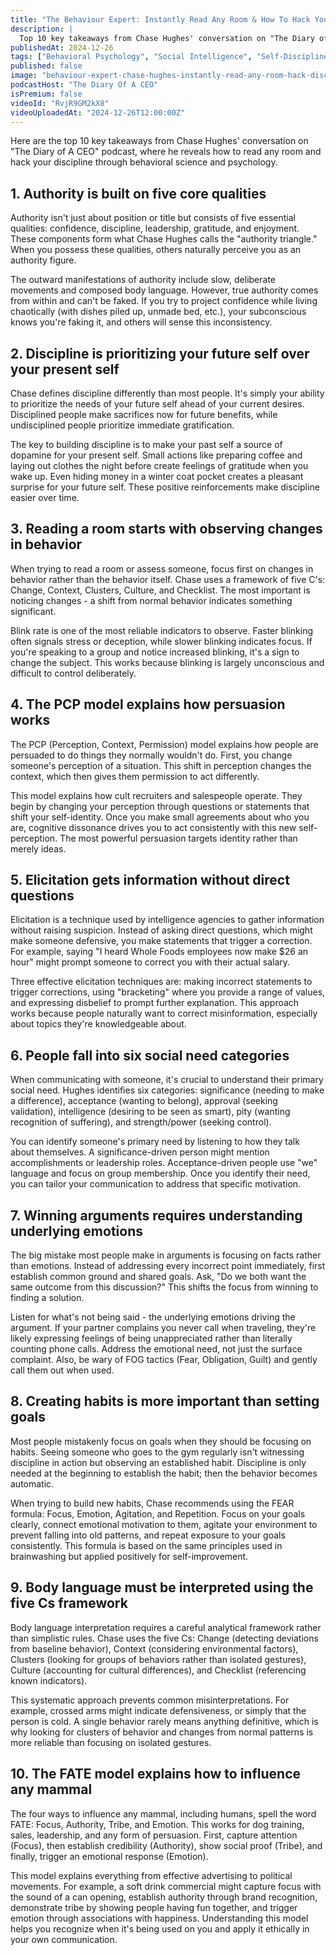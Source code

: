 ```yaml
---
title: "The Behaviour Expert: Instantly Read Any Room & How To Hack Your Discipline! Chase Hughes"
description: |
  Top 10 key takeaways from Chase Hughes' conversation on "The Diary of A CEO" podcast, where he reveals how to read any room and hack your discipline through behavioral science and psychology.
publishedAt: 2024-12-26
tags: ["Behavioral Psychology", "Social Intelligence", "Self-Discipline"]
published: false
image: "behaviour-expert-chase-hughes-instantly-read-any-room-hack-discipline.jpg"
podcastHost: "The Diary Of A CEO"
isPremium: false
videoId: "RvjR9GM2kX8"
videoUploadedAt: "2024-12-26T12:00:00Z"
---
```



<PodcastSummaryPageLayout frontmatter={frontmatter}>

Here are the top 10 key takeaways from Chase Hughes' conversation on "The Diary of A CEO" podcast, where he reveals how to read any room and hack your discipline through behavioral science and psychology.

## 1. Authority is built on five core qualities

Authority isn't just about position or title but consists of five essential qualities: confidence, discipline, leadership, gratitude, and enjoyment. These components form what Chase Hughes calls the "authority triangle." When you possess these qualities, others naturally perceive you as an authority figure.

The outward manifestations of authority include slow, deliberate movements and composed body language. However, true authority comes from within and can't be faked. If you try to project confidence while living chaotically (with dishes piled up, unmade bed, etc.), your subconscious knows you're faking it, and others will sense this inconsistency.

## 2. Discipline is prioritizing your future self over your present self

Chase defines discipline differently than most people. It's simply your ability to prioritize the needs of your future self ahead of your current desires. Disciplined people make sacrifices now for future benefits, while undisciplined people prioritize immediate gratification.

The key to building discipline is to make your past self a source of dopamine for your present self. Small actions like preparing coffee and laying out clothes the night before create feelings of gratitude when you wake up. Even hiding money in a winter coat pocket creates a pleasant surprise for your future self. These positive reinforcements make discipline easier over time.

## 3. Reading a room starts with observing changes in behavior

When trying to read a room or assess someone, focus first on changes in behavior rather than the behavior itself. Chase uses a framework of five C's: Change, Context, Clusters, Culture, and Checklist. The most important is noticing changes - a shift from normal behavior indicates something significant.

Blink rate is one of the most reliable indicators to observe. Faster blinking often signals stress or deception, while slower blinking indicates focus. If you're speaking to a group and notice increased blinking, it's a sign to change the subject. This works because blinking is largely unconscious and difficult to control deliberately.

## 4. The PCP model explains how persuasion works

The PCP (Perception, Context, Permission) model explains how people are persuaded to do things they normally wouldn't do. First, you change someone's perception of a situation. This shift in perception changes the context, which then gives them permission to act differently.

This model explains how cult recruiters and salespeople operate. They begin by changing your perception through questions or statements that shift your self-identity. Once you make small agreements about who you are, cognitive dissonance drives you to act consistently with this new self-perception. The most powerful persuasion targets identity rather than merely ideas.

## 5. Elicitation gets information without direct questions

Elicitation is a technique used by intelligence agencies to gather information without raising suspicion. Instead of asking direct questions, which might make someone defensive, you make statements that trigger a correction. For example, saying "I heard Whole Foods employees now make $26 an hour" might prompt someone to correct you with their actual salary.

Three effective elicitation techniques are: making incorrect statements to trigger corrections, using "bracketing" where you provide a range of values, and expressing disbelief to prompt further explanation. This approach works because people naturally want to correct misinformation, especially about topics they're knowledgeable about.

## 6. People fall into six social need categories

When communicating with someone, it's crucial to understand their primary social need. Hughes identifies six categories: significance (needing to make a difference), acceptance (wanting to belong), approval (seeking validation), intelligence (desiring to be seen as smart), pity (wanting recognition of suffering), and strength/power (seeking control).

You can identify someone's primary need by listening to how they talk about themselves. A significance-driven person might mention accomplishments or leadership roles. Acceptance-driven people use "we" language and focus on group membership. Once you identify their need, you can tailor your communication to address that specific motivation.

## 7. Winning arguments requires understanding underlying emotions

The big mistake most people make in arguments is focusing on facts rather than emotions. Instead of addressing every incorrect point immediately, first establish common ground and shared goals. Ask, "Do we both want the same outcome from this discussion?" This shifts the focus from winning to finding a solution.

Listen for what's not being said - the underlying emotions driving the argument. If your partner complains you never call when traveling, they're likely expressing feelings of being unappreciated rather than literally counting phone calls. Address the emotional need, not just the surface complaint. Also, be wary of FOG tactics (Fear, Obligation, Guilt) and gently call them out when used.

## 8. Creating habits is more important than setting goals

Most people mistakenly focus on goals when they should be focusing on habits. Seeing someone who goes to the gym regularly isn't witnessing discipline in action but observing an established habit. Discipline is only needed at the beginning to establish the habit; then the behavior becomes automatic.

When trying to build new habits, Chase recommends using the FEAR formula: Focus, Emotion, Agitation, and Repetition. Focus on your goals clearly, connect emotional motivation to them, agitate your environment to prevent falling into old patterns, and repeat exposure to your goals consistently. This formula is based on the same principles used in brainwashing but applied positively for self-improvement.

## 9. Body language must be interpreted using the five Cs framework

Body language interpretation requires a careful analytical framework rather than simplistic rules. Chase uses the five Cs: Change (detecting deviations from baseline behavior), Context (considering environmental factors), Clusters (looking for groups of behaviors rather than isolated gestures), Culture (accounting for cultural differences), and Checklist (referencing known indicators).

This systematic approach prevents common misinterpretations. For example, crossed arms might indicate defensiveness, or simply that the person is cold. A single behavior rarely means anything definitive, which is why looking for clusters of behavior and changes from normal patterns is more reliable than focusing on isolated gestures.

## 10. The FATE model explains how to influence any mammal

The four ways to influence any mammal, including humans, spell the word FATE: Focus, Authority, Tribe, and Emotion. This works for dog training, sales, leadership, and any form of persuasion. First, capture attention (Focus), then establish credibility (Authority), show social proof (Tribe), and finally, trigger an emotional response (Emotion).

This model explains everything from effective advertising to political movements. For example, a soft drink commercial might capture focus with the sound of a can opening, establish authority through brand recognition, demonstrate tribe by showing people having fun together, and trigger emotion through associations with happiness. Understanding this model helps you recognize when it's being used on you and apply it ethically in your own communication.

</PodcastSummaryPageLayout>
